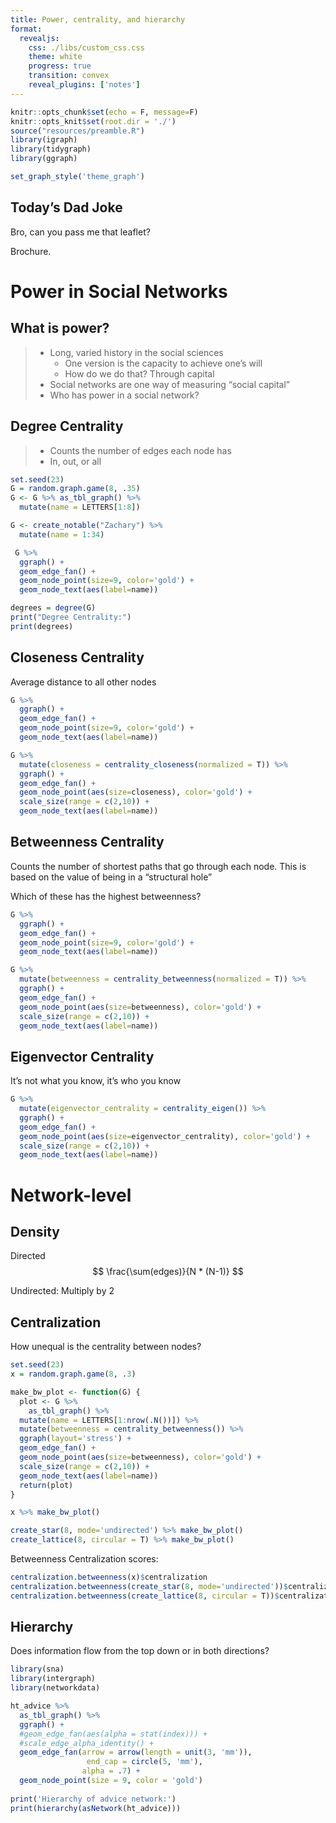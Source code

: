 ```yaml
---
title: Power, centrality, and hierarchy
format: 
  revealjs:
    css: ./libs/custom_css.css
    theme: white
    progress: true
    transition: convex
    reveal_plugins: ['notes']
---
```


```r
knitr::opts_chunk$set(echo = F, message=F)
knitr::opts_knit$set(root.dir = './')
source("resources/preamble.R")
library(igraph)
library(tidygraph)
library(ggraph)

set_graph_style('theme_graph')
```


## Today's Dad Joke
Bro, can you pass me that leaflet?


Brochure.

# Power in Social Networks

## What is power?
> - Long, varied history in the social sciences
>   - One version is the capacity to achieve one's will
>   - How do we do that? Through capital
> - Social networks are one way of measuring "social capital"
> - Who has power in a social network?

## Degree Centrality

>- Counts the number of edges each node has
>  - In, out, or all


```r
set.seed(23)
G = random.graph.game(8, .35)
G <- G %>% as_tbl_graph() %>%
  mutate(name = LETTERS[1:8])

G <- create_notable("Zachary") %>%
  mutate(name = 1:34)

 G %>%
  ggraph() +
  geom_edge_fan() +
  geom_node_point(size=9, color='gold') +
  geom_node_text(aes(label=name))
```

```r
degrees = degree(G)
print("Degree Centrality:")
print(degrees)

```

## Closeness Centrality

Average distance to all other nodes

<div class="container">
<div class='fragment col'>
```r
G %>%
  ggraph() +
  geom_edge_fan() +
  geom_node_point(size=9, color='gold') +
  geom_node_text(aes(label=name))
```
</div>

<div class='fragment col'>
```r
G %>%
  mutate(closeness = centrality_closeness(normalized = T)) %>%
  ggraph() +
  geom_edge_fan() +
  geom_node_point(aes(size=closeness), color='gold') +
  scale_size(range = c(2,10)) +
  geom_node_text(aes(label=name))
```
</div>


## Betweenness Centrality

Counts the number of shortest paths that go through each node. This is based on the value of being in a "structural hole"

Which of these has the highest betweenness?
<div class="container">
<div class='fragment col'>
```r
G %>%
  ggraph() +
  geom_edge_fan() +
  geom_node_point(size=9, color='gold') +
  geom_node_text(aes(label=name))
```
</div>

<div class='fragment col'>
```r
G %>%
  mutate(betweenness = centrality_betweenness(normalized = T)) %>%
  ggraph() +
  geom_edge_fan() +
  geom_node_point(aes(size=betweenness), color='gold') +
  scale_size(range = c(2,10)) +
  geom_node_text(aes(label=name))
```
</div>


## Eigenvector Centrality

It's not what you know, it's who you know 

<div class="container">
<div class='fragment col'>
```r
G %>%
  mutate(eigenvector_centrality = centrality_eigen()) %>%
  ggraph() +
  geom_edge_fan() +
  geom_node_point(aes(size=eigenvector_centrality), color='gold') +
  scale_size(range = c(2,10)) +
  geom_node_text(aes(label=name))
```
</div>


# Network-level


## Density

Directed
$$
\frac{\sum(edges)}{N * (N-1)}
$$

Undirected: Multiply by 2



## Centralization

How unequal is the centrality between nodes?

<div class="container">
<div class='col'>
```r
set.seed(23)
x = random.graph.game(8, .3)

make_bw_plot <- function(G) {
  plot <- G %>%
    as_tbl_graph() %>%
  mutate(name = LETTERS[1:nrow(.N())]) %>%
  mutate(betweenness = centrality_betweenness()) %>%
  ggraph(layout='stress') +
  geom_edge_fan() +
  geom_node_point(aes(size=betweenness), color='gold') +
  scale_size(range = c(2,10)) +
  geom_node_text(aes(label=name))
  return(plot)
}

x %>% make_bw_plot()

create_star(8, mode='undirected') %>% make_bw_plot()
create_lattice(8, circular = T) %>% make_bw_plot()
```
Betweenness Centralization scores:
```r
centralization.betweenness(x)$centralization
centralization.betweenness(create_star(8, mode='undirected'))$centralization
centralization.betweenness(create_lattice(8, circular = T))$centralization
```

## Hierarchy

Does information flow from the top down or in both directions?

```r
library(sna)
library(intergraph)
library(networkdata)

ht_advice %>%
  as_tbl_graph() %>% 
  ggraph() +
  #geom_edge_fan(aes(alpha = stat(index))) + 
  #scale_edge_alpha_identity() +
  geom_edge_fan(arrow = arrow(length = unit(3, 'mm')), 
                 end_cap = circle(5, 'mm'),
                alpha = .7) + 
  geom_node_point(size = 9, color = 'gold')
  
print('Hierarchy of advice network:')
print(hierarchy(asNetwork(ht_advice)))
```
